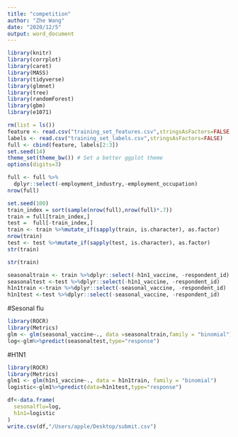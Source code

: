 ```yaml
---
title: "competition"
author: "Zhe Wang"
date: "2020/12/5"
output: word_document
---
```

```r
library(knitr)       
library(corrplot)     
library(caret)       
library(MASS)         
library(tidyverse)   
library(glmnet)       
library(tree)        
library(randomForest) 
library(gbm)         
library(e1071) 
```
```r
rm(list = ls())
feature <- read.csv("training_set_features.csv",stringsAsFactors=FALSE,na.strings=c("","NA")) 
labels <- read.csv("training_set_labels.csv",stringsAsFactors=FALSE)
full <- cbind(feature, labels[2:3])
set.seed(14)
theme_set(theme_bw()) # Set a better ggplot theme
options(digits=3) 
```


```r
full <- full %>% 
  dplyr::select(-employment_industry,-employment_occupation)
nrow(full)
```
```r
set.seed(100)
train_index = sort(sample(nrow(full),nrow(full)*.7))
train = full[train_index,]
test =  full[-train_index,]
train <- train %>%mutate_if(sapply(train, is.character), as.factor)
nrow(train)
test <- test %>%mutate_if(sapply(test, is.character), as.factor)
str(train)
```

```r
str(train)
```

```r
seasonaltrain <- train %>%dplyr::select(-h1n1_vaccine, -respondent_id)
seasonaltest <-test %>%dplyr::select(-h1n1_vaccine, -respondent_id)
h1n1train <-train %>%dplyr::select(-seasonal_vaccine, -respondent_id)
h1n1test <-test %>%dplyr::select(-seasonal_vaccine, -respondent_id)
```
#Sesonal flu
```r
library(ROCR)
library(Metrics)
glm <- glm(seasonal_vaccine~., data =seasonaltrain,family = "binomial")
log<-glm%>%predict(seasonaltest,type="response")
```


#H1N1
```r
library(ROCR)
library(Metrics)
glm1 <- glm(h1n1_vaccine~., data = h1n1train, family = "binomial")
logistic<-glm1%>%predict(data=h1n1test,type="response")
```

```r
df<-data.frame(
  sesonalflu=log,
  h1n1=logistic
)
write.csv(df,"/Users/apple/Desktop/submit.csv")
```



